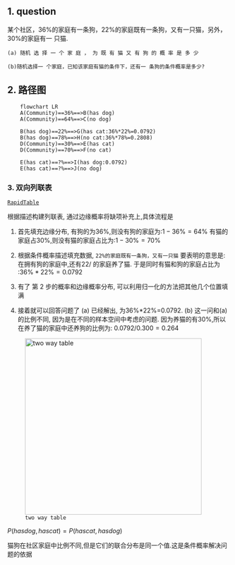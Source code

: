 ## 1. question 

::: {.callout-note  collapse="true" title="Question"}
  某个社区，36%的家庭有一条狗，22%的家庭既有一条狗，又有一只猫，另外，30%的家庭有一 只猫.

    (a) 随机 选 择 一 个 家 庭 ， 为 既 有 猫 又 有 狗 的 概 率 是 多 少

    (b)随机选择一 个家庭，已知该家庭有猫的条件下，还有一 条狗的条件概率是多少?
:::

## 2. 路径图

```mermaid
    flowchart LR
    A(Community)==36%==>B(has dog)
    A(Community)==64%==>C(no dog)

    B(has dog)==22%==>G(has cat:36%*22%=0.0792)
    B(has dog)==78%==>H(no cat:36%*78%=0.2808)
    D(Community)==30%==>E(has cat)
    D(Community)==70%==>F(no cat)

    E(has cat)==?%==>I(has dog:0.0792)
    E(has cat)==?%==>J(no dog)

```

### 3. 双向列联表
::: {.callout-tip title="build two-way table in this page "}
 [`RapidTable`](https://www.rapidtables.com/tools/table-chart.html#)
:::
根据描述构建列联表, 通过边缘概率将缺项补充上,具体流程是

1.  首先填充边缘分布, 有狗的为$36 \%$,则没有狗的家庭为:$1-36 \%=64 \%$
     有猫的家庭占$30 \%$,则没有猫的家庭占比为:$1-30 \%=70 \%$
     
2. 根据条件概率描述填充数据,  `22%的家庭既有一条狗，又有一只猫`
    要表明的意思是: 在拥有狗的家庭中,还有$22 /%$
    的家庭养了猫.   于是同时有猫和狗的家庭占比为 :$36 \%*22 \%=0.0792$
     
3. 有了 第 2 步的概率和边缘概率分布, 可以利用归一化的方法把其他几个位置填满

4. 接着就可以回答问题了  (a) 已经解出, 为36%*22%=0.0792. (b)  这一问和(a)的比例不同, 因为是在不同的样本空间中考虑的问题. 
   因为养猫的有$30\%$,所以在养了猫的家庭中还养狗的比例为:  $0.0792/0.300=0.264$

![`two way table`](./images/ex3.17-1.jpeg){width=400}


::: {.callout-warning title="双向表的核心问题"}
   $P(hasdog,hascat)=P(hascat,hasdog)$

   猫狗在社区家庭中比例不同,但是它们的联合分布是同一个值.这是条件概率解决问题的依据
:::